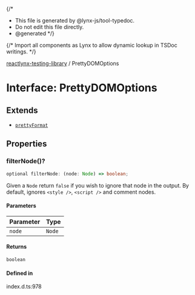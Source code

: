 {/*
* This file is generated by @lynx-js/tool-typedoc.
* Do not edit this file directly.
* @generated
*/}

{/* Import all components as Lynx to allow dynamic lookup in TSDoc writings. */}


[reactlynx-testing-library](/api/reactlynx-testing-library/index.mdx) / PrettyDOMOptions

# Interface: PrettyDOMOptions

## Extends

- [`prettyFormat`](/api/reactlynx-testing-library/Variable.prettyFormat.mdx)

## Properties

### filterNode()?

```ts
optional filterNode: (node: Node) => boolean;
```

Given a `Node` return `false` if you wish to ignore that node in the output.
By default, ignores `<style />`, `<script />` and comment nodes.

#### Parameters

| Parameter | Type |
| ------ | ------ |
| `node` | `Node` |

#### Returns

`boolean`

#### Defined in

index.d.ts:978
